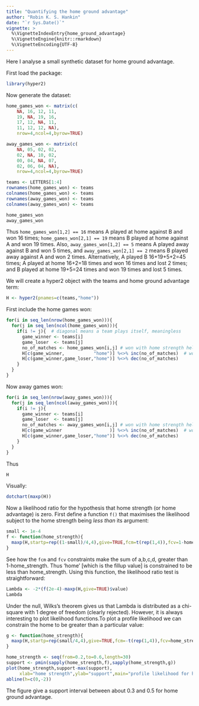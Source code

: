 ```yaml
---
title: "Quantifying the home ground advantage"
author: "Robin K. S. Hankin"
date: "`r Sys.Date()`"
vignette: >
  %\VignetteIndexEntry{home_ground_advantage}
  %\VignetteEngine{knitr::rmarkdown}
  %\VignetteEncoding{UTF-8}
---
```


Here I analyse a small synthetic dataset for home ground advantage.


First load the package:
```r
library(hyper2)
```


Now generate the dataset:


```r
home_games_won <- matrix(c(
    NA, 16, 12, 11,
    19, NA, 19, 16,
    17, 12, NA, 11,
    11, 12, 12, NA),
    nrow=4,ncol=4,byrow=TRUE)

away_games_won <- matrix(c(
    NA, 05, 02, 02,
    02, NA, 10, 02,
    00, 04, NA, 07,
    02, 06, 04, NA),
    nrow=4,ncol=4,byrow=TRUE)

teams <- LETTERS[1:4]
rownames(home_games_won) <- teams
colnames(home_games_won) <- teams
rownames(away_games_won) <- teams
colnames(away_games_won) <- teams

home_games_won
away_games_won
```

Thus ```home_games_won[1,2] == 16``` means A played at home against B
and won 16 times; ```home_games_won[2,1] == 19``` means B played at
home against A and won 19 times.  Also, ```away_games_won[1,2] == 5```
means A played away against B and won 5 times, and
```away_games_won[2,1] == 2``` means B played away against A and won 2
times.  Alternatively, A played B 16+19+5+2=45 times; A played at home
16+2=18 times and won 16 times and lost 2 times; and B played at home
19+5=24 times and won 19 times and lost 5 times.

We will create a hyper2 object with the teams and home ground advantage term:

```r
H <- hyper2(pnames=c(teams,"home"))
```


First include the home games won:

```r
for(i in seq_len(nrow(home_games_won))){
  for(j in seq_len(ncol(home_games_won))){
    if(i != j){  # diagonal means a team plays itself, meaningless
      game_winner <- teams[i]
      game_loser  <- teams[j]
      no_of_matches <- home_games_won[i,j] # won with home strength helping
      H[c(game_winner,           "home")] %<>% inc(no_of_matches)  # won with home strength helping
      H[c(game_winner,game_loser,"home")] %<>% dec(no_of_matches)
    }
  }
}
```

Now away games won:

```r
for(i in seq_len(nrow(away_games_won))){
  for(j in seq_len(ncol(away_games_won))){
    if(i != j){
      game_winner <- teams[i]
      game_loser  <- teams[j]
      no_of_matches <- away_games_won[i,j] # won with home strength helping
      H[c(game_winner                  )] %<>% inc(no_of_matches)  # won with home ground helping
      H[c(game_winner,game_loser,"home")] %<>% dec(no_of_matches)
    }
  }
}
```

Thus

```r
H
```

Visually:


```r
dotchart(maxp(H))
```
  
Now a likelihood ratio for the hypothesis that home strength (or home
advantage) is zero.  First define a function ```f()``` that maximises
the likelihood subject to the home strength being *less than* its
argument:


```r
small <- 1e-4
f <- function(home_strength){
  maxp(H,startp=rep((1-small)/4,4),give=TRUE,fcm=t(rep(1,4)),fcv=1-home_strength)$value
}
```

See how the ```fcm``` and ```fcv``` constraints make the sum of
a,b,c,d, greater than 1-home_strength.  Thus 'home' [which is the
fillup value] is constrained to be less than home_strength.  Using
this function, the likelihood ratio test is straightforward:

```r
Lambda <- -2*(f(2e-4)-maxp(H,give=TRUE)$value)
Lambda
```

Under the null, Wilks's theorem gives us that Lambda is distributed as
a chi-square with 1 degree of freedom (clearly rejected).  However, it
is always interesting to plot likelihood functions.To plot a profile
likelihood we can constrain the home to be greater than a particular
value:

```r
g <- function(home_strength){
  maxp(H,startp=rep(small/4,4),give=TRUE,fcm=-t(rep(1,4)),fcv=home_strength-1)$value
}
```


```r
home_strength <- seq(from=0.2,to=0.6,length=30)
support <- pmin(sapply(home_strength,f),sapply(home_strength,g))
plot(home_strength,support-max(support),
     xlab="home strength",ylab="support",main="profile likelihood for home advantage")
abline(h=c(0,-2))
```

The figure give a support interval between about 0.3 and 0.5 for home
ground advantage.